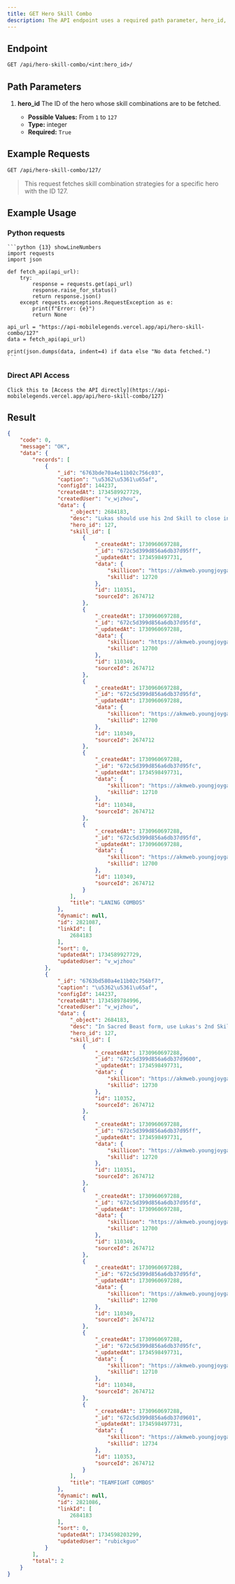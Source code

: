 ```yaml
---
title: GET Hero Skill Combo
description: The API endpoint uses a required path parameter, hero_id, an integer from 1 to 127, to retrieve skill combination strategies for a specific hero. The successful JSON response includes a success code and message, and a data field with a records array, where each object represents a skill combo guide for the specified hero, containing a description of the skill sequence and an array of skill_id objects that specify the skills involved in the combo along with their associated icons. Each combo also includes a title indicating its purpose, like "LANING COMBOS" or "TEAMFIGHT COMBOS". The API returns an array of these skill combination guides for a single hero.
---
```


## Endpoint

```txt
GET /api/hero-skill-combo/<int:hero_id>/
```

## Path Parameters

1. **hero_id**
   The ID of the hero whose skill combinations are to be fetched.

   - **Possible Values:** From `1` to `127`
   - **Type:** integer
   - **Required:** `True`

## Example Requests

```txt
GET /api/hero-skill-combo/127/
```

> This request fetches skill combination strategies for a specific hero with the ID 127.

## Example Usage

### Python requests

    ```python {13} showLineNumbers
    import requests
    import json

    def fetch_api(api_url):
        try:
            response = requests.get(api_url)
            response.raise_for_status()
            return response.json()
        except requests.exceptions.RequestException as e:
            print(f"Error: {e}")
            return None

    api_url = "https://api-mobilelegends.vercel.app/api/hero-skill-combo/127"
    data = fetch_api(api_url)

    print(json.dumps(data, indent=4) if data else "No data fetched.")
    ```

### Direct API Access

    Click this to [Access the API directly](https://api-mobilelegends.vercel.app/api/hero-skill-combo/127)

## Result

```json {15} showLineNumbers
{
    "code": 0,
    "message": "OK",
    "data": {
        "records": [
            {
                "_id": "6763bde70a4e11b02c756c03",
                "caption": "\u5362\u5361\u65af",
                "configId": 144237,
                "createdAt": 1734589927729,
                "createdUser": "v_wjzhou",
                "data": {
                    "_object": 2684183,
                    "desc": "Lukas should use his 2nd Skill to close in on the enemy, then use the enhanced Basic Attack plus another Basic Attack to get 2 stacks of Vigor. Now use his fully powered 1st Skill to inflict high damage and stun and displace the target, then back off to avoid the enemy's counterattack.",
                    "hero_id": 127,
                    "skill_id": [
                        {
                            "_createdAt": 1730960697288,
                            "_id": "672c5d399d856a6db37d95ff",
                            "_updatedAt": 1734598497731,
                            "data": {
                                "skillicon": "https://akmweb.youngjoygame.com/web/svnres/img/mlbb/homepage_1_9_42/100_4c18e5cd1756493f078cbc1ccceefe99.png",
                                "skillid": 12720
                            },
                            "id": 110351,
                            "sourceId": 2674712
                        },
                        {
                            "_createdAt": 1730960697288,
                            "_id": "672c5d399d856a6db37d95fd",
                            "_updatedAt": 1730960697288,
                            "data": {
                                "skillicon": "https://akmweb.youngjoygame.com/web/svnres/img/mlbb/homepage_92/100_f98d2e98eaebfb31c6c5101cf1c3201a.png",
                                "skillid": 12700
                            },
                            "id": 110349,
                            "sourceId": 2674712
                        },
                        {
                            "_createdAt": 1730960697288,
                            "_id": "672c5d399d856a6db37d95fd",
                            "_updatedAt": 1730960697288,
                            "data": {
                                "skillicon": "https://akmweb.youngjoygame.com/web/svnres/img/mlbb/homepage_92/100_f98d2e98eaebfb31c6c5101cf1c3201a.png",
                                "skillid": 12700
                            },
                            "id": 110349,
                            "sourceId": 2674712
                        },
                        {
                            "_createdAt": 1730960697288,
                            "_id": "672c5d399d856a6db37d95fc",
                            "_updatedAt": 1734598497731,
                            "data": {
                                "skillicon": "https://akmweb.youngjoygame.com/web/svnres/img/mlbb/homepage_1_9_42/100_2a67de9ff7e731d6a5e6c6746b9971af.png",
                                "skillid": 12710
                            },
                            "id": 110348,
                            "sourceId": 2674712
                        },
                        {
                            "_createdAt": 1730960697288,
                            "_id": "672c5d399d856a6db37d95fd",
                            "_updatedAt": 1730960697288,
                            "data": {
                                "skillicon": "https://akmweb.youngjoygame.com/web/svnres/img/mlbb/homepage_92/100_f98d2e98eaebfb31c6c5101cf1c3201a.png",
                                "skillid": 12700
                            },
                            "id": 110349,
                            "sourceId": 2674712
                        }
                    ],
                    "title": "LANING COMBOS"
                },
                "dynamic": null,
                "id": 2821087,
                "linkId": [
                    2684183
                ],
                "sort": 0,
                "updatedAt": 1734589927729,
                "updatedUser": "v_wjzhou"
            },
            {
                "_id": "6763bd580a4e11b02c756bf7",
                "caption": "\u5362\u5361\u65af",
                "configId": 144237,
                "createdAt": 1734589784996,
                "createdUser": "v_wjzhou",
                "data": {
                    "_object": 2684183,
                    "desc": "In Sacred Beast form, use Lukas's 2nd Skill followed by an enhanced Basic Attack, then another Basic Attack to get 2 stacks of Vigor. Use his 1st Skill to inflict high damage and CC, and finish off with Shockwave Blast to devastate the enemy with a massive AOE attack.",
                    "hero_id": 127,
                    "skill_id": [
                        {
                            "_createdAt": 1730960697288,
                            "_id": "672c5d399d856a6db37d9600",
                            "_updatedAt": 1734598497731,
                            "data": {
                                "skillicon": "https://akmweb.youngjoygame.com/web/svnres/img/mlbb/homepage_1_9_42/100_0ee62afc61544c6664234deab5577fc7.png",
                                "skillid": 12730
                            },
                            "id": 110352,
                            "sourceId": 2674712
                        },
                        {
                            "_createdAt": 1730960697288,
                            "_id": "672c5d399d856a6db37d95ff",
                            "_updatedAt": 1734598497731,
                            "data": {
                                "skillicon": "https://akmweb.youngjoygame.com/web/svnres/img/mlbb/homepage_1_9_42/100_4c18e5cd1756493f078cbc1ccceefe99.png",
                                "skillid": 12720
                            },
                            "id": 110351,
                            "sourceId": 2674712
                        },
                        {
                            "_createdAt": 1730960697288,
                            "_id": "672c5d399d856a6db37d95fd",
                            "_updatedAt": 1730960697288,
                            "data": {
                                "skillicon": "https://akmweb.youngjoygame.com/web/svnres/img/mlbb/homepage_92/100_f98d2e98eaebfb31c6c5101cf1c3201a.png",
                                "skillid": 12700
                            },
                            "id": 110349,
                            "sourceId": 2674712
                        },
                        {
                            "_createdAt": 1730960697288,
                            "_id": "672c5d399d856a6db37d95fd",
                            "_updatedAt": 1730960697288,
                            "data": {
                                "skillicon": "https://akmweb.youngjoygame.com/web/svnres/img/mlbb/homepage_92/100_f98d2e98eaebfb31c6c5101cf1c3201a.png",
                                "skillid": 12700
                            },
                            "id": 110349,
                            "sourceId": 2674712
                        },
                        {
                            "_createdAt": 1730960697288,
                            "_id": "672c5d399d856a6db37d95fc",
                            "_updatedAt": 1734598497731,
                            "data": {
                                "skillicon": "https://akmweb.youngjoygame.com/web/svnres/img/mlbb/homepage_1_9_42/100_2a67de9ff7e731d6a5e6c6746b9971af.png",
                                "skillid": 12710
                            },
                            "id": 110348,
                            "sourceId": 2674712
                        },
                        {
                            "_createdAt": 1730960697288,
                            "_id": "672c5d399d856a6db37d9601",
                            "_updatedAt": 1734598497731,
                            "data": {
                                "skillicon": "https://akmweb.youngjoygame.com/web/svnres/img/mlbb/homepage_1_9_42/100_c751fb684db1294450cb37cb333ca558.png",
                                "skillid": 12734
                            },
                            "id": 110353,
                            "sourceId": 2674712
                        }
                    ],
                    "title": "TEAMFIGHT COMBOS"
                },
                "dynamic": null,
                "id": 2821086,
                "linkId": [
                    2684183
                ],
                "sort": 0,
                "updatedAt": 1734598203299,
                "updatedUser": "rubickguo"
            }
        ],
        "total": 2
    }
}
```